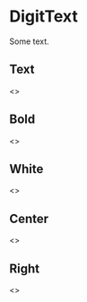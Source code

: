 
<Meta
    title="Styles/DigitText"
    component={DigitText}
/>

# DigitText

Some text.

## Text

<Preview>
    <Story name="Text">
        <>
            <DigitText.Heading1 text="Heading1"/>
            <DigitText.Heading2 text="Heading2"/>
            <DigitText.Heading3 text="Heading3"/>
            <DigitText.Heading4 text="Heading4"/>
            <DigitText.Heading5 text="Heading5"/>
            <DigitText.Heading6 text="Heading6"/>
            <DigitText.Title text="Title"/>
            <DigitText.Subtitle text="Subtitle"/>
            <DigitText.Subtitle2 text="Subtitle2"/>
            <DigitText.Text text="Text"/>
        </>
    </Story>
</Preview>

## Bold

<Preview>
    <Story name="Bold">
        <>
            <DigitText.Text text="Text" bold/>
        </>
    </Story>
</Preview>

## White

<Preview>
    <Story name="White">
        <>
            <DigitText.Heading1 text="Heading1" white/>
            <DigitText.Heading2 text="Heading2" white/>
            <DigitText.Heading3 text="Heading3" white/>
            <DigitText.Heading4 text="Heading4" white/>
            <DigitText.Heading5 text="Heading5" white/>
            <DigitText.Heading6 text="Heading6" white/>
            <DigitText.Title text="Title" white/>
            <DigitText.Subtitle text="Subtitle" white/>
            <DigitText.Subtitle2 text="Subtitle2" white/>
            <DigitText.Text text="Text" white/>
        </>
    </Story>
</Preview>

## Center

<Preview>
    <Story name="Center">
        <>
            <DigitText.Heading1 text="Heading1" alignCenter/>
            <DigitText.Heading2 text="Heading2" alignCenter/>
            <DigitText.Heading3 text="Heading3" alignCenter/>
            <DigitText.Heading4 text="Heading4" alignCenter/>
            <DigitText.Heading5 text="Heading5" alignCenter/>
            <DigitText.Heading6 text="Heading6" alignCenter/>
            <DigitText.Title text="Title" alignCenter/>
            <DigitText.Subtitle text="Subtitle" alignCenter/>
            <DigitText.Subtitle2 text="Subtitle2" alignCenter/>
            <DigitText.Text text="Text" alignCenter/>
        </>
    </Story>
</Preview>

## Right

<Preview>
    <Story name="Right">
        <>
            <DigitText.Heading1 text="Heading1" alignRight/>
            <DigitText.Heading2 text="Heading2" alignRight/>
            <DigitText.Heading3 text="Heading3" alignRight/>
            <DigitText.Heading4 text="Heading4" alignRight/>
            <DigitText.Heading5 text="Heading5" alignRight/>
            <DigitText.Heading6 text="Heading6" alignRight/>
            <DigitText.Title text="Title" alignRight/>
            <DigitText.Subtitle text="Subtitle" alignRight/>
            <DigitText.Subtitle2 text="Subtitle2" alignRight/>
            <DigitText.Text text="Text" alignRight/>
        </>
    </Story>
</Preview>

<Props of={DigitText} />
